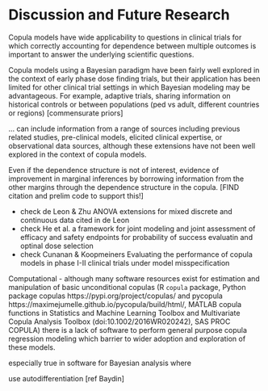 
# Discussion and Future Research

Copula models have wide applicability to questions in clinical trials for which correctly accounting for dependence between multiple outcomes is important to answer the underlying scientific questions.


<!-- need to outline potential avenues for future research -->

Copula models using a Bayesian paradigm have been fairly well explored in the context of early phase dose finding trials, but their application has been limited for other clinical trial settings in which Bayesian modeling may be advantageous. 
For example, adaptive trials, sharing information on historical controls or between populations (ped vs adult, different countries or regions) [commensurate priors]

... can include information from a range of sources including previous related studies, pre-clinical models, elicited clinical expertise, or observational data sources, although these extensions have not been well explored in the context of copula models.



Even if the dependence structure is not of interest, evidence of improvement in marginal inferences by borrowing information from the other margins through the dependence structure in the copula. [FIND citation and prelim code to support this!]

- check de Leon & Zhu ANOVA extensions for mixed discrete and continuous data cited in de Leon
- check He et al. a framework for joint modeling and joint assessment of efficacy and safety endpoints for probability of success evaluatin and optinal dose selection
- check Cunanan & Koopmeiners Evaluating the performance of copula models in phase I-II clinical trials under model misspecification

<!-- for platform designs/adaptive are changes based on efficacy and safety?? -->

<!-- bootstrap copulas -->

Computational - although many software resources exist for estimation and manipulation of basic unconditional copulas (R `copula` package, Python package copulas https://pypi.org/project/copulas/ and pycopula https://maximejumelle.github.io/pycopula/build/html/, MATLAB copula functions in Statistics and Machine Learning Toolbox and Multivariate Copula Analysis Toolbox (doi:10.1002/2016WR020242), SAS PROC COPULA) there is a lack of software to perform general purpose copula regression modeling which barrier to wider adoption and exploration of these models.



especially true in software for Bayesian analysis where 

use autodifferentiation [ref Baydin]

